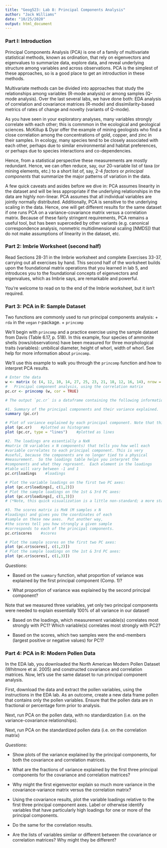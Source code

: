 ```yaml
---
title: "Geog523: Lab 8: Principal Components Analysis"
author: "Jack Williams"
date: "10/25/2020"
output: html_document
---
```

### Part I: Introduction
Principal Components Analysis (PCA) is one of a family of multivariate statistical methods, known  as ordination, that rely on eigenvectors and eigenvalues to summarize data, explore data, and reveal underlying structure among variables and  across observations.  PCA is the simplest of these approaches, so is a good place to get an introduction in these methods.

Multivariate methods can be divided into approaches that study the relationships among variables (R-mode analysis) or among samples (Q-mode analysis).  Over the last several labs, we have done both:  EDA analysis of correlation and covariance matrices (R-mode) and dissimilarity-based metrics of rates of change and novelty (variants of Q-mode).

As you have seen in your exploratory analyses, many variables strongly correlate with each other; this is commmon in the ecological and geological sciences.  McKillup & Dyar offer the example of mining geologists who find a close correlation among the concentrations of gold, copper, and zinc in their samples.  In ecology, many species tend to be closely associated with each other, perhaps due to similar environmental and habitat preferences, or perhaps due to species interactions and co-dependencies.  

Hence, from a statistical perspective these measurements are mostly redundant.  Hence, we can often reduce, say, our 20-variable list of taxa (or mining elements, etc.) to a short list of, say, 2-4 *factors* or *principal components* that summarize the major patterns of variation in the data.

A few quick caveats and asides before we dive in:  PCA assumes linearity in the dataset and will be less appropriate if the underlying relationships in the data are highly non-linear.  PCA assumes that all individual variables are jointly normally distributed.  Additionally,  PCA is sensitive to the  underlying scaling in the data.  Hence, one  will get different results for the same dataset if one runs PCA on a variance-covariance matrix versus a  correlation matrix.  Because of these fairly stringent requirements, PCA remains a useful tool, but  has been superceded by other variants (e.g. canonical correspondence analysis, nonmetric multidimensional scaling [NMDS]) that do not make assumptions of linearity in the dataset, etc. 

### Part 2: Imbrie Worksheet (second half)
Read Sections 28-31 in the Imbrie worksheet and  complete Exercises 33-37, carrying out all exercises by hand.  This second half of the worksheet builds upon the foundational matrix operations that you learned in lab 5, and introduces you to the foundational concepts of eigenvectors and eigenvalues, which as Imbrie says, are remarkable and powerful.  

You’re welcome  to read on to  the end of the Imbrie worksheet, but it isn’t required.

### Part 3: PCA in R: Sample Dataset
Two functions are commonly used to run principal components analysis:
+ `rda` in the `vegan` r-package.
+ `princomp`

We'll begin with `princomp` and a practice exercise using the sample dataset from Davis (Table 6.17, p. 518).  In this example, four species of ammonite shells (rows/observations) have been measured for three morphological traits (variables): umbilical diameter, height of whorl, width of whorl. See help for more information about `princomp`.

We'll use this example to walk you through the `princomp` function and how to interpret PCA results.  

```r
# Enter the data
w <- matrix (c (4, 12, 10, 14, 27, 25, 23, 21, 18, 12, 16, 14), nrow = 4, ncol = 3)
#	Principal component analysis, using the correlation matrix
pc.cr <- princomp (w, cor = TRUE)

# The output `pc.cr` is a dataframe containing the following information: a) principal components, or eigenvectors; b) weightings; c) loadings; d) scores. Let's look at some of the pieces:

#1. Summary of the principal components and their variance explained.  
summary (pc.cr)   

# Plot of variance explained by each principal component. Note that this is variance, not fractional variance explained, and won't sum to 1.
plot (pc.cr)    #plotted as histograms
plot (pc.cr, type = "lines")    #plotted as lines

#2. The loadings are essentially a NxN 
#matrix (N variables x N components) that tells you how well each
#variable correlates to each principal component. This is very 
#useful, because the components are no longer tied to a physical
#measurement.  So the loadings table helps you interpret the 
#components and what they represent.  Each element in the loadings
#table will vary between -1 and 1
pc.cr$loadings    #loadings

# Plot the variable loadings on the first two PC axes:
plot (pc.cr$loadings[, c(1,2)])  
# Plot the sample loadings on the 1st & 3rd PC axes:
plot (pc.cr$loadings[, c(1,3)]) 
# (*Note, this quick visualization is a little non-standard; a more standard visualization would be to draw each variable loading as a vector with beginning at the origin, rather than just a point*)

#3. The scores matrix is MxN (M samples x N 
#loadings) and gives you the coordinates of each 
#sample on these new axes.  Put another way, 
#the scores tell you how strongly a given sample
#corresponds to each of the principal components. 
pc.cr$scores    #scores

# Plot the sample scores on the first two PC axes:
plot (pc.cr$scores[, c(1,2)])  
# Plot the sample loadings on the 1st & 3rd PC axes:
plot (pc.cr$scores[, c(1,3)]) 
```

*Questions*: 

+ Based on the `summary` function, what proportion of variance was explained by the first principal component (Comp. 1)? 

+ What proportion of variance was explained by the second principal component?

Note that we measured three variables, yet only two principal components were needed to explain essentially 100% of all variance in our dataset!

+ Based on the loadings, which measurement variable(s) correlates most strongly with PC1?  Which variable(s) correlates most strongly with PC2?

+ Based on the scores, which two samples were the end-members (largest positive or negative values) for PC1?

### Part 4: PCA in R: Modern Pollen Data
In the EDA lab, you downloaded the North American Modern Pollen Dataset (Whitmore et al. 2005) and constructed covariance and correlation matrices.  Now, let's use the same dataset to run principal component analysis.

First, download the data and extract the pollen variables, using the instructions in the EDA lab.  As an outcome, create a new data frame pollen that contains only the pollen variables.  Ensure that the pollen data are in fractional or percentage form prior to analysis.  

Next, run PCA on the pollen data, with no standardization (i.e. on the variance-covariance relationships).  

Next, run PCA on the standardized pollen data (i.e. on the correlation matrix)

*Questions*:

+ Show plots of the variance explained by the principal components, for both the covariance and correlation matrices.

+ What are the fractions of variance explained by the first three principal components for the covariance and correlation matrices? 

+ Why might the first eigenvector explain so much more variance in the covariance-variance matrix versus the correlation matrix?

+ Using the covariance results, plot the variable loadings relative to the first three principal component axes.  Label or otherwise identify variables that have particularly high loadings for one or more of the principal components.

+ Do the same for the correlation results.

+ Are the lists of variables similar or different between the covariance or correlation matrices?  Why might they be different?

